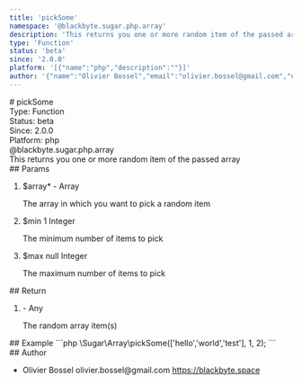 ```yaml
---
title: 'pickSome'
namespace: '@blackbyte.sugar.php.array'
description: 'This returns you one or more random item of the passed array'
type: 'Function'
status: 'beta'
since: '2.0.0'
platform: '[{"name":"php","description":""}]'
author: '{"name":"Olivier Bossel","email":"olivier.bossel@gmail.com","url":"https://blackbyte.space"}'
---
```


<div class="docmap-mdx">
  # pickSome
  <div class="_metas">
    <div class="_type">
      <span class="_type-label">Type:</span>
      <span class="_type-value">Function</span>
    </div>
    <div class="_status">
      <span class="_status-label">Status:</span>
      <span class="_status-value -beta">beta</span>
    </div>
    <div class="_since">
      <span class="_since-label">Since:</span>
      <span class="_since-value">2.0.0</span>
    </div>
    <div class="_platform">
      <span class="_platform-label">Platform:</span>
      <span class="_platform-value -php">php</span>
    </div>
  </div>
  <div class="_namespace">@blackbyte.sugar.php.array</div>
  <div class="_description typo-lead typo-format">
    This returns you one or more random item of the passed array
  </div>
  <div class="_params">
    ## Params
    <ol class="_list">
      <li class="_item">
        <span class="_name">
          $array<span class="_required">*</span>
        </span>
        <span class="_default">-</span> <span class="_type">Array</span>
        <p class="_description">
          The array in which you want to pick a random item
        </p>
      </li>
      <li class="_item">
        <span class="_name">$min</span>
        <span class="_default">1</span> <span class="_type">Integer</span>
        <p class="_description">The minimum number of items to pick</p>
      </li>
      <li class="_item">
        <span class="_name">$max</span>
        <span class="_default">null</span> <span class="_type">Integer</span>
        <p class="_description">The maximum number of items to pick</p>
      </li>
    </ol>
  </div>
  <div class="_return">
    ## Return
    <ol class="_list">
      <li class="_item">
        <span class="_default">-</span>
        <span class="_type">Any</span>
        <p class="_description">The random array item&lpar;s&rpar;</p>
      </li>
    </ol>
  </div>
  <div class="_examples">
    ## Example ```php \Sugar\Array\pickSome(['hello','world','test'], 1, 2); ```
  </div>
  <div class="_author">
    ## Author
    <ul class="_list">
      <li class="_item">
        <span class="_name">Olivier Bossel</span>
        <span class="_email">olivier.bossel@gmail.com</span>
        <a href="https://blackbyte.space" target="_blank" class="_url">
          https://blackbyte.space
        </a>
      </li>
    </ul>
  </div>
</div>
